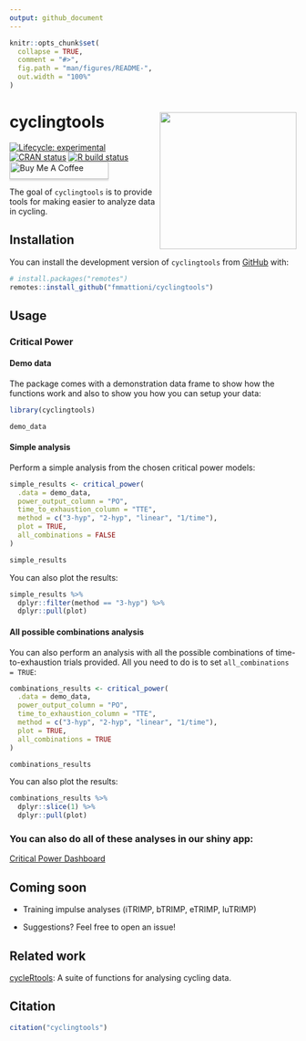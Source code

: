 ```yaml
---
output: github_document
---
```


<!-- README.md is generated from README.Rmd. Please edit that file -->

```r
knitr::opts_chunk$set(
  collapse = TRUE,
  comment = "#>",
  fig.path = "man/figures/README-",
  out.width = "100%"
)
```

# cyclingtools <img src='man/figures/logo.png' align="right" height="240" />

<!-- badges: start -->
[![Lifecycle: experimental](https://img.shields.io/badge/lifecycle-experimental-orange.svg)](https://www.tidyverse.org/lifecycle/#experimental)
[![CRAN status](https://www.r-pkg.org/badges/version/cyclingtools)](https://CRAN.R-project.org/package=cyclingtools)
[![R build status](https://github.com/fmmattioni/cyclingtools/workflows/R-CMD-check/badge.svg)](https://github.com/fmmattioni/cyclingtools/actions)
<br>
<a href="https://www.buymeacoffee.com/XQauwUWGm" target="_blank"><img src="https://www.buymeacoffee.com/assets/img/custom_images/orange_img.png" alt="Buy Me A Coffee" style="height: 30px !important;width: 174px !important;box-shadow: 0px 3px 2px 0px rgba(190, 190, 190, 0.5) !important;-webkit-box-shadow: 0px 3px 2px 0px rgba(190, 190, 190, 0.5) !important;" ></a>
<!-- badges: end -->

The goal of `cyclingtools` is to provide tools for making easier to analyze data in cycling.

## Installation

You can install the development version of `cyclingtools` from [GitHub](https://github.com/fmmattioni/cyclingtools) with:

``` r
# install.packages("remotes")
remotes::install_github("fmmattioni/cyclingtools")
```
## Usage

### Critical Power

#### Demo data

The package comes with a demonstration data frame to show how the functions work and also to show you how you can setup your data:

```r
library(cyclingtools)

demo_data
```

#### Simple analysis

Perform a simple analysis from the chosen critical power models:

```r
simple_results <- critical_power(
  .data = demo_data, 
  power_output_column = "PO", 
  time_to_exhaustion_column = "TTE", 
  method = c("3-hyp", "2-hyp", "linear", "1/time"), 
  plot = TRUE, 
  all_combinations = FALSE
)

simple_results
```

You can also plot the results:

```r
simple_results %>% 
  dplyr::filter(method == "3-hyp") %>% 
  dplyr::pull(plot)
```

#### All possible combinations analysis

You can also perform an analysis with all the possible combinations of time-to-exhaustion trials provided. All you need to do is to set `all_combinations = TRUE`:

```r
combinations_results <- critical_power(
  .data = demo_data, 
  power_output_column = "PO", 
  time_to_exhaustion_column = "TTE", 
  method = c("3-hyp", "2-hyp", "linear", "1/time"), 
  plot = TRUE, 
  all_combinations = TRUE
)

combinations_results
```

You can also plot the results:

```r
combinations_results %>% 
  dplyr::slice(1) %>% 
  dplyr::pull(plot)
```

### You can also do all of these analyses in our shiny app:

[Critical Power Dashboard](https:shiny.fmattioni.me/CPapp/)

## Coming soon

* Training impulse analyses (iTRIMP, bTRIMP, eTRIMP, luTRIMP)

* Suggestions? Feel free to open an issue!

## Related work

[cycleRtools](https://cran.r-project.org/web/packages/cycleRtools/index.html): A suite of functions for analysing cycling data.

## Citation

```r
citation("cyclingtools")
```

